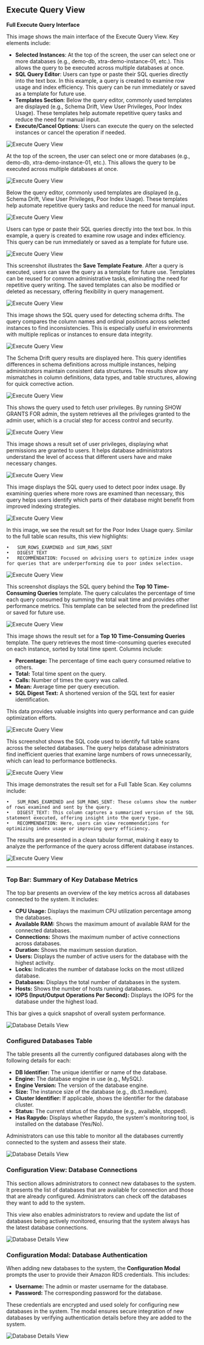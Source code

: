 ## Execute Query View

**Full Execute Query Interface**

This image shows the main interface of the Execute Query View. Key elements include:

- **Selected Instances**: At the top of the screen, the user can select one or more databases (e.g., demo-db, xtra-demo-instance-01, etc.). This allows the query to be executed across multiple databases at once.
- **SQL Query Editor**: Users can type or paste their SQL queries directly into the text box. In this example, a query is created to examine row usage and index efficiency. This query can be run immediately or saved as a template for future use.
- **Templates Section**: Below the query editor, commonly used templates are displayed (e.g., Schema Drift, View User Privileges, Poor Index Usage). These templates help automate repetitive query tasks and reduce the need for manual input.
- **Execute/Cancel Options**: Users can execute the query on the selected instances or cancel the operation if needed.

<img
  className="block dark:block"
  src="/images/execute-query/full.jpg"
  alt="Execute Query View"
/>  

At the top of the screen, the user can select one or more databases (e.g., demo-db, xtra-demo-instance-01, etc.). This allows the query to be executed across multiple databases at once.

<img
  className="block dark:block"
  src="/images/execute-query/select-db.jpg"
  alt="Execute Query View"
/> 

Below the query editor, commonly used templates are displayed (e.g., Schema Drift, View User Privileges, Poor Index Usage). These templates help automate repetitive query tasks and reduce the need for manual input.

<img
  className="block dark:block"
  src="/images/execute-query/templates.jpg"
  alt="Execute Query View"
/> 

Users can type or paste their SQL queries directly into the text box. In this example, a query is created to examine row usage and index efficiency. This query can be run immediately or saved as a template for future use.

<img
  className="block dark:block"
  src="/images/execute-query/sql-input.jpg"
  alt="Execute Query View"
/> 

This screenshot illustrates the **Save Template Feature**. After a query is executed, users can save the query as a template for future use. Templates can be reused for common administrative tasks, eliminating the need for repetitive query writing. The saved templates can also be modified or deleted as necessary, offering flexibility in query management.

<img
  className="block dark:block"
  src="/images/execute-query/save-template.jpg"
  alt="Execute Query View"
/> 

This image shows the SQL query used for detecting schema drifts. The query compares the column names and ordinal positions across selected instances to find inconsistencies. This is especially useful in environments with multiple replicas or instances to ensure data integrity.

<img
  className="block dark:block"
  src="/images/execute-query/schema-drifts-sql.jpg"
  alt="Execute Query View"
/> 

The Schema Drift query results are displayed here. This query identifies differences in schema definitions across multiple instances, helping administrators maintain consistent data structures. The results show any mismatches in column definitions, data types, and table structures, allowing for quick corrective action.

<img
  className="block dark:block"
  src="/images/execute-query/schema-drifts-results.jpg"
  alt="Execute Query View"
/>

This shows the query used to fetch user privileges. By running SHOW GRANTS FOR admin, the system retrieves all the privileges granted to the admin user, which is a crucial step for access control and security.

<img
  className="block dark:block"
  src="/images/execute-query/user-privileges-sql.jpg"
  alt="Execute Query View"
/> 

This image shows a result set of user privileges, displaying what permissions are granted to users. It helps database administrators understand the level of access that different users have and make necessary changes.

<img
  className="block dark:block"
  src="/images/execute-query/user-privileges-results.jpg"
  alt="Execute Query View"
/> 

This image displays the SQL query used to detect poor index usage. By examining queries where more rows are examined than necessary, this query helps users identify which parts of their database might benefit from improved indexing strategies.

<img
  className="block dark:block"
  src="/images/execute-query/poor-indexes-sql.jpg"
  alt="Execute Query View"
/> 

In this image, we see the result set for the Poor Index Usage query. Similar to the full table scan results, this view highlights:

	•	SUM_ROWS_EXAMINED and SUM_ROWS_SENT
	•	DIGEST_TEXT
	•	RECOMMENDATION: Focused on advising users to optimize index usage for queries that are underperforming due to poor index selection.

<img
  className="block dark:block"
  src="/images/execute-query/poor-indexes-results.jpg"
  alt="Execute Query View"
/> 

This screenshot displays the SQL query behind the **Top 10 Time-Consuming Queries** template. The query calculates the percentage of time each query consumed by summing the total wait time and provides other performance metrics. This template can be selected from the predefined list or saved for future use.

<img
  className="block dark:block"
  src="/images/execute-query/top-10-time-consuming-sql.jpg"
  alt="Execute Query View"
/> 

This image shows the result set for a **Top 10 Time-Consuming Queries** template. The query retrieves the most time-consuming queries executed on each instance, sorted by total time spent. Columns include:

- **Percentage:** The percentage of time each query consumed relative to others.
- **Total:** Total time spent on the query.
- **Calls:** Number of times the query was called.
- **Mean:** Average time per query execution.
- **SQL Digest Text:** A shortened version of the SQL text for easier identification.

This data provides valuable insights into query performance and can guide optimization efforts.

<img
  className="block dark:block"
  src="/images/execute-query/top-10-time-consuming-results.jpg"
  alt="Execute Query View"
/> 

This screenshot shows the SQL code used to identify full table scans across the selected databases. The query helps database administrators find inefficient queries that examine large numbers of rows unnecessarily, which can lead to performance bottlenecks.

<img
  className="block dark:block"
  src="/images/execute-query/full-table-scan-sql.jpg"
  alt="Execute Query View"
/> 

This image demonstrates the result set for a Full Table Scan. Key columns include:

	•	SUM_ROWS_EXAMINED and SUM_ROWS_SENT: These columns show the number of rows examined and sent by the query.
	•	DIGEST_TEXT: This column captures a summarized version of the SQL statement executed, offering insight into the query type.
	•	RECOMMENDATION: Here, users can view recommendations for optimizing index usage or improving query efficiency.

The results are presented in a clean tabular format, making it easy to analyze the performance of the query across different database instances.

<img
  className="block dark:block"
  src="/images/execute-query/full-table-scan-results.jpg"
  alt="Execute Query View"
/> 








------------------------------------------------------------------












### Top Bar: Summary of Key Database Metrics

The top bar presents an overview of the key metrics across all databases connected to the system. It includes:

- **CPU Usage:** Displays the maximum CPU utilization percentage among the databases.
- **Available RAM:** Shows the maximum amount of available RAM for the connected databases.
- **Connections:** Shows the maximum number of active connections across databases.
- **Duration:** Shows the maximum session duration.
- **Users:** Displays the number of active users for the database with the highest activity.
- **Locks:** Indicates the number of database locks on the most utilized database.
- **Databases:** Displays the total number of databases in the system.
- **Hosts:** Shows the number of hosts running databases.
- **IOPS (Input/Output Operations Per Second):** Displays the IOPS for the database under the highest load.

This bar gives a quick snapshot of overall system performance.

<img
  className="block dark:block"
  src="/images/db-details/top-bar.jpg"
  alt="Database Details View"
/> 

### Configured Databases Table

The table presents all the currently configured databases along with the following details for each:

- **DB Identifier:** The unique identifier or name of the database.
- **Engine:** The database engine in use (e.g., MySQL).
- **Engine Version:** The version of the database engine.
- **Size:** The instance size of the database (e.g., db.t3.medium).
- **Cluster Identifier:** If applicable, shows the identifier for the database cluster.
- **Status:** The current status of the database (e.g., available, stopped).
- **Has Rapydo:** Displays whether Rapydo, the system's monitoring tool, is installed on the database (Yes/No).

Administrators can use this table to monitor all the databases currently connected to the system and assess their state.

<img
  className="block dark:block"
  src="/images/db-details/table.jpg"
  alt="Database Details View"
/> 

### Configuration View: Database Connections

This section allows administrators to connect new databases to the system. It presents the list of databases that are available for connection and those that are already configured. Administrators can check off the databases they want to add to the system.

This view also enables administrators to review and update the list of databases being actively monitored, ensuring that the system always has the latest database connections.

<img
  className="block dark:block"
  src="/images/db-details/config-table.jpg"
  alt="Database Details View"
/> 

### Configuration Modal: Database Authentication

When adding new databases to the system, the **Configuration Modal** prompts the user to provide their Amazon RDS credentials. This includes:

- **Username:** The admin or master username for the database.
- **Password:** The corresponding password for the database.

These credentials are encrypted and used solely for configuring new databases in the system. The modal ensures secure integration of new databases by verifying authentication details before they are added to the system.

<img
  className="block dark:block"
  src="/images/db-details/conf-modal.jpg"
  alt="Database Details View"
/> 
